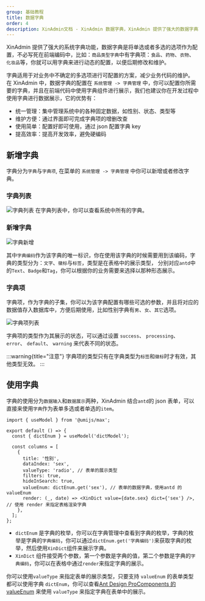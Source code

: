 ```yaml
---
group: 基础教程
title: 数据字典
order: 4
description: XinAdmin文档 - XinAdmin 数据字典，XinAdmin 提供了强大的数据字典功能，可以方便的管理数据字典，动态的在你的表格或者表单中使用字典。
---
```


XinAdmin 提供了强大的系统字典功能，数据字典是将单选或者多选的选项作为配置，不必写死在前端编码中，比如：`商品类型字典`中有字典项：`食品`、`药物`、`衣物`、`化妆品`等，你就可以用字典来进行动态的配置，以便后期修改和维护。

字典适用于对业务中不确定的多选项进行可配置的方案，减少业务代码的维护。
在 XinAdmin 中，数据字典的配置在 `系统管理 -> 字典管理` 中，你可以配置你所需要的字典，并且在前端代码中使用字典组件进行展示，我们也建议你在开发过程中使用字典进行数据展示，它的优势有：

- 统一管理：集中管理系统中的各种固定数据，如性别、状态、类型等
- 维护方便：通过界面即可完成字典项的增删改查
- 使用简单：配置好即可使用，通过 json 配置字典 key
- 提高效率：提高开发效率，避免硬编码

## 新增字典

字典分为`字典`与`字典项`, 在菜单的 `系统管理 -> 字典管理` 中你可以新增或者修改字典。

### 字典列表

<img src="./img/base-dict-1.png" alt="字典列表"/>
在字典列表中，你可以查看系统中所有的字典。

### 新增字典

<img src="./img/base-dict-2.png" alt="字典新增"/>

其中`字典编码`作为该字典的唯一标识，你在使用该字典的时候需要用到该编码，字典的类型分为：`文字`、`徽标`与`标签`，类型是在表格中的展示类型，
分别对应`antd`中的`Text`、`Badge`和`Tag`，你可以根据你的业务需要来选择以那种形态展示。

### 字典项

字典项，作为字典的子集，你可以为该字典配置有哪些可选的参数，并且将对应的数据值存入数据库中，方便后期使用，比如性别字典有`男`、`女`、`其它`选项。

<img src="./img/base-dict-3.png" alt="字典项列表"/>

字典项的类型作为其展示的状态，可以通过设置 `success`、 `processing`、 `error`、 `default`、 `warning` 来代表不同的状态。

:::warning{title="注意"}
字典项的类型只有在字典类型为`标签`和`徽标`时才有效，其他类型无效。
:::

## 使用字典

字典的使用分为`数据输入`和`数据展示`两种，XinAdmin 结合`antd`的 json 表单，可以直接来使用`字典`作为表单多选或者单选的`item`。

```tsx
import { useModel } from '@umijs/max';

export default () => {
  const { dictEnum } = useModel('dictModel');

  const columns = [
    {
      title: '性别',
      dataIndex: 'sex',
      valueType: 'radio', // 表单的展示类型
      filters: true,
      hideInSearch: true,
      valueEnum: dictEnum.get('sex'), // 表单的数据字典，使用antd 的 valueEnum
      render: (_, date) => <XinDict value={date.sex} dict={'sex'} />, // 使用 render 来指定表格渲染字典
    },
  ];
};
```

- `dictEnum` 是字典的枚举，你可以在字典管理中查看到字典的枚举，字典的枚举是字典的`字典编码`，你可以通过`dictEnum.get('字典编码')`来获取字典的枚举，然后使用`XinDict`组件来展示字典。
- `XinDict` 组件接受两个参数，第一个参数是字典的值，第二个参数是字典的`字典编码`，你可以在表格中通过`render`来指定字典的展示。

你可以使用`valueType` 来指定表单的展示类型，只要支持 `valueEnum` 的表单类型都可以使用字典 `dictEnum`，你可以查看[Ant Design ProComponents 的 valueEnum](https://procomponents.ant.design/components/schema#valueenum)
来使用 `valueType` 来指定字典在表单中的展示。
